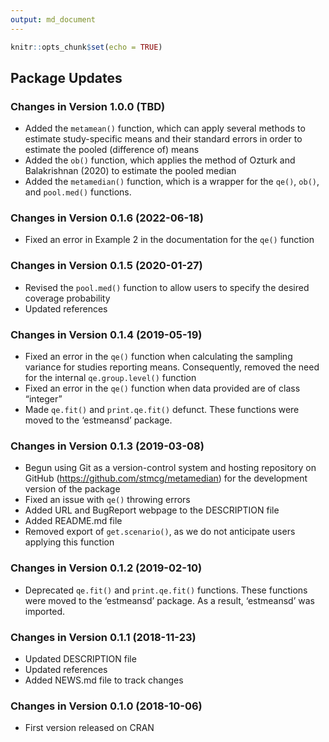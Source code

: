 ```yaml
---
output: md_document
---
```


```r
knitr::opts_chunk$set(echo = TRUE)
```

## Package Updates

### Changes in Version 1.0.0 (TBD)
*  Added the `metamean()` function, which can apply several methods to estimate 
   study-specific means and their standard errors in order to estimate the 
   pooled (difference of) means
*  Added the `ob()` function, which applies the method of Ozturk and 
   Balakrishnan (2020) to estimate the pooled median
*  Added the `metamedian()` function, which is a wrapper for the `qe()`, `ob()`,
   and `pool.med()` functions.

### Changes in Version 0.1.6 (2022-06-18)
*  Fixed an error in Example 2 in the documentation for the `qe()` function

### Changes in Version 0.1.5 (2020-01-27)
*  Revised the `pool.med()` function to allow users to specify the desired coverage probability
*  Updated references

### Changes in Version 0.1.4 (2019-05-19)
*  Fixed an error in the `qe()` function when calculating the sampling variance 
   for studies reporting means. Consequently, removed the need for the internal 
   `qe.group.level()` function
*  Fixed an error in the `qe()` function when data provided are of class 
   "integer"
*  Made `qe.fit()` and `print.qe.fit()` defunct. These functions were moved to 
   the 'estmeansd' package. 

### Changes in Version 0.1.3 (2019-03-08)
*  Begun using Git as a version-control system and hosting repository on GitHub
   ([https://github.com/stmcg/metamedian](https://github.com/stmcg/metamedian))
   for the development version of the package
*  Fixed an issue with `qe()` throwing errors
*  Added URL and BugReport webpage to the DESCRIPTION file
*  Added README.md file
*  Removed export of `get.scenario()`, as we do not anticipate users applying 
   this function

### Changes in Version 0.1.2 (2019-02-10)
*  Deprecated `qe.fit()` and `print.qe.fit()` functions. These functions were 
   moved to the 'estmeansd' package. As a result, 'estmeansd' was imported.

### Changes in Version 0.1.1 (2018-11-23)
*  Updated DESCRIPTION file
*  Updated references
*  Added NEWS.md file to track changes

### Changes in Version 0.1.0 (2018-10-06)
*  First version released on CRAN

